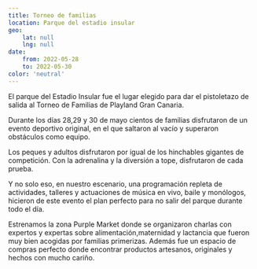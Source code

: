 ```yaml
---
title: Torneo de familias
location: Parque del estadio insular
geo:
    lat: null
    lng: null
date:
    from: 2022-05-28
    to: 2022-05-30
color: 'neutral'
---
```


El parque del Estadio Insular fue el lugar elegido para dar el pistoletazo de salida al Torneo de Familias de Playland Gran Canaria.

Durante los días 28,29 y 30 de mayo cientos de familias disfrutaron de un evento deportivo original, en el que saltaron al vacío y superaron obstáculos como equipo.

Los peques y adultos disfrutaron por igual de los hinchables gigantes de competición. Con la  adrenalina y la diversión a tope, disfrutaron de cada prueba.

Y no solo eso, en nuestro escenario, una programación repleta de actividades, talleres y actuaciones de música en vivo, baile y monólogos, hicieron de este evento el plan perfecto para no salir del parque durante todo el día.

Estrenamos la zona Purple Market donde se organizaron charlas con expertos y expertas sobre alimentación,maternidad y lactancia que fueron muy bien acogidas por familias primerizas. Además fue un espacio de compras perfecto donde encontrar productos artesanos, originales y hechos con mucho cariño.